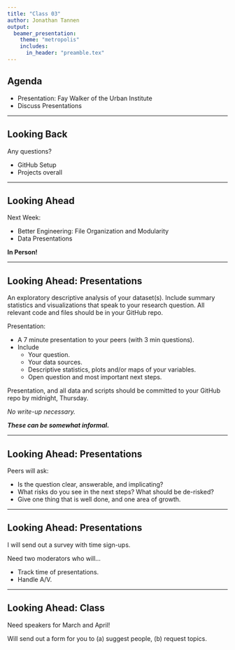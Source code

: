 ```yaml
---
title: "Class 03"
author: Jonathan Tannen
output: 
  beamer_presentation:
    theme: "metropolis"
    includes:
      in_header: "preamble.tex"
---
```


## Agenda

- Presentation: Fay Walker of the Urban Institute
- Discuss Presentations

---

## Looking Back

Any questions?

- GitHub Setup
- Projects overall

---

## Looking Ahead

Next Week:

- Better Engineering: File Organization and Modularity
- Data Presentations


**In Person!**


---

## Looking Ahead: Presentations

An exploratory descriptive analysis of your dataset(s). Include summary statistics and visualizations that speak to your research question. All relevant code and files should be in your GitHub repo.

Presentation:

- A 7 minute presentation to your peers (with 3 min questions).
- Include 
    - Your question.
    - Your data sources.
    - Descriptive statistics, plots and/or maps of your variables.
    - Open question and most important next steps.
    
Presentation, and all data and scripts should be committed to your GitHub repo by midnight, Thursday.

*No write-up necessary.*

***These can be somewhat informal.***

---

## Looking Ahead: Presentations

Peers will ask: 

- Is the question clear, answerable, and implicating?
- What risks do you see in the next steps? What should be de-risked?
- Give one thing that is well done, and one area of growth.

---

## Looking Ahead: Presentations

I will send out a survey with time sign-ups.

Need two moderators who will...

- Track time of presentations.
- Handle A/V.


---

## Looking Ahead: Class

Need speakers for March and April!

Will send out a form for you to (a) suggest people, (b) request topics.

